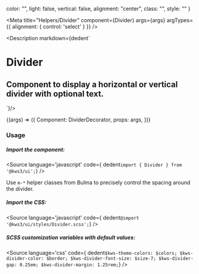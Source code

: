 
  color: "",
  light: false,
  vertical: false,
  alignment: "center",
  class: "",
  style: ""
}


<Version />

<Meta
  title="Helpers/Divider"
  component={Divider}
  args={args}
  argTypes={{
    alignment: {
      control: 'select'
    }
  }}
/>

<Description markdown={dedent`
# Divider
## Component to display a horizontal or vertical divider with optional text.
`}/>

<Canvas>
  <Story
  name="Divider"
  args={args}
  >
  {(args) => ({
    Component: DividerDecorator,
    props: args,
  })}
  </Story>
</Canvas>

<ArgsTable story="Divider" />


### Usage

##### Import the component:
<Source
  language='javascript'
  code={ dedent`import { Divider } from '@kws3/ui';`}
/>

<div class="notification is-light is-info">Use <code>m-*</code> helper classes from Bulma to precisely control the spacing around the divider.</div>


##### Import the CSS:
<Source
  language='javascript'
  code={ dedent`@import '@kws3/ui/styles/Divider.scss';`}
/>

##### SCSS customization variables with default values:
<Source
  language='css'
  code={ dedent`
    $kws-theme-colors: $colors;
    $kws-divider-color: $border;
    $kws-divider-font-size: $size-7;
    $kws-divider-gap: 0.25em;
    $kws-divider-margin: 1.25rem;
  `}
/>